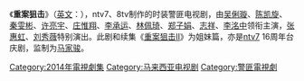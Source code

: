 {{Multiple issues|
{{Notability Unreferenced|time=2020-09-20T09:51:16+00:00}}
{{Unreferenced|time=2020-09-20T09:51:16+00:00}}
}}
{{电视节目信息框
| 名称 = 重案狙击<br/>On The Brink
| image = 
| 别名 =
| 类型 = 警察、犯罪、励志、爱情
| 演出 = [[吴俐璇|吴俐璇]]、[[陈凯旋|陈凯旋]]、[[秦雯彬|秦雯彬]]、[[许亮宇|许亮宇]]、[[庄惟翔|庄惟翔]]、[[李承运|李承运]]、[[林佩琦|林佩琦]]、[[郑子娟|郑子娟]]、[[志祥|志祥]]、[[李洺中|李洺中]]、[[张惠虹|张惠虹]]
| 主題曲= 人之初
| 作曲= 萧启贤
| 作词= 管启源
| 主唱= [[吴俐璇|吴俐璇]]、[[许亮宇|许亮宇]]、[[陈凯旋|陈凯旋]]
| 片尾曲= 
| 作曲2= 
| 作词2= 
| 主唱2= 
| 语言 = 华语
| 標語 = 
| 集数 = 30
| 制作年份 = 2014年
| 制作人 = 
| 监制 = 马家骏
| 导演 = 马家骏、邓慧君
| 统筹 = 李婉宁
| 故事 = 邓特希
| 编审 = 唐家杰
| 编导 = 
| 助理编导 = 
| 编剧 = 林佩佩
| 每集長 = 45 mins（不含广告）
| 制作公司 = ntv7、8tv
| 频道1 = {{MAS}}[[ntv7|ntv7]]
| 視频制式1 = [[标准画质电视|标准画质电视]]、[[高清晰度电视|-{zh-cn:高清晰度电视;zh-hk:高清电视;zh-tw:高画质电视;zh-hans:高清晰度电视;zh-hant:高解析度电视;zh-mo:高清电视;}-]]
| 音頻制式1 = 
| 开始1 = 2014年
| 结束1 = 
| 前作 = 
| 续作 = 
| 相关节目 = [[重案狙击II|重案狙击II]]
| 官方網站 = 
}}

《'''重案狙击'''》（[[英语|英文]]：{{lang|en|'''On The Brink'''}}），ntv7、8tv制作的时装警匪电视剧，由[[吴俐璇|吴俐璇]]、[[陈凯旋|陈凯旋]]、[[秦雯彬|秦雯彬]]、[[许亮宇|许亮宇]]、[[庄惟翔|庄惟翔]]、[[李承运|李承运]]、[[林佩琦|林佩琦]]、[[郑子娟|郑子娟]]、[[志祥|志祥]]、[[李洺中|李洺中]]领衔主演，[[张惠虹|张惠虹]]、[[刘秀薇|刘秀薇]]特别演出。此剧和续集《[[重案狙击II|重案狙击II]]》为姐妹篇，亦是[[ntv7|ntv7]] 16周年台庆剧，监制为[[马家骏|马家骏]]。

{{TV-stub}}

[[Category:2014年電視劇集|Category:2014年電視劇集]]
[[Category:马来西亚电视剧|Category:马来西亚电视剧]]
[[Category:警匪電視劇|Category:警匪電視劇]]